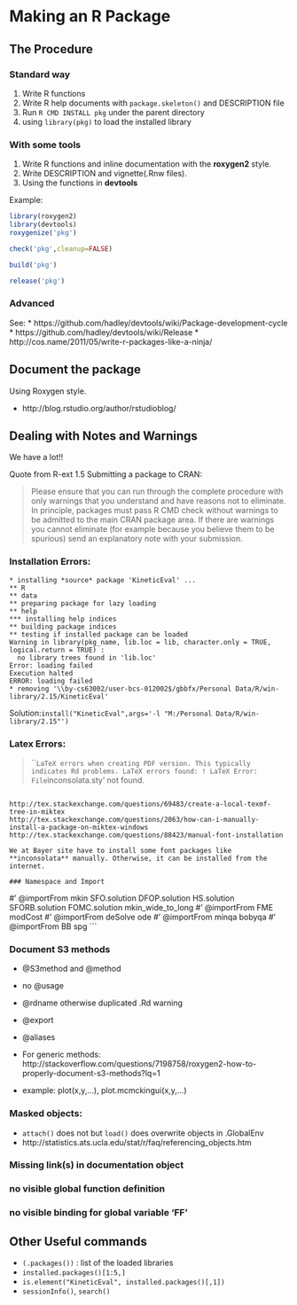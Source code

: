 Making an R Package
========================================================

## The Procedure

### Standard way

1. Write R functions
2. Write R help documents with `package.skeleton()` and DESCRIPTION file
3. Run `R CMD INSTALL pkg` under the parent directory
4. using `library(pkg)` to load the installed library

### With some tools
1. Write R functions and inline documentation with the **roxygen2** style.
2. Write DESCRIPTION and vignette(.Rnw files).
3. Using the functions in **devtools**

Example: 
```r
library(roxygen2)
library(devtools)
roxygenize('pkg')

check('pkg',cleanup=FALSE)

build('pkg')

release('pkg')

```

### Advanced
See:
* https://github.com/hadley/devtools/wiki/Package-development-cycle
* https://github.com/hadley/devtools/wiki/Release
* http://cos.name/2011/05/write-r-packages-like-a-ninja/

## Document the package

Using Roxygen style. 

* http://blog.rstudio.org/author/rstudioblog/

## Dealing with Notes and Warnings

We have a lot!!

Quote from R-ext 1.5 Submitting a package to CRAN:

> Please ensure that you can run through the complete procedure with only warnings that you understand and have reasons not to eliminate. In principle, packages must pass R CMD check without warnings to be admitted to the main CRAN package area. If there are warnings you cannot eliminate (for example because you believe them to be spurious) send an explanatory note with your submission.

### Installation Errors:

```
* installing *source* package 'KineticEval' ...
** R
** data
** preparing package for lazy loading
** help
*** installing help indices
** building package indices
** testing if installed package can be loaded
Warning in library(pkg_name, lib.loc = lib, character.only = TRUE, logical.return = TRUE) :
  no library trees found in 'lib.loc'
Error: loading failed
Execution halted
ERROR: loading failed
* removing '\\by-cs63002/user-bcs-012002$/gbbfx/Personal Data/R/win-library/2.15/KineticEval'

```
Solution:`install("KineticEval",args='-l "M:/Personal Data/R/win-library/2.15"')`

### Latex Errors:

> ```
LaTeX errors when creating PDF version.
This typically indicates Rd problems.
LaTeX errors found:
! LaTeX Error: File `inconsolata.sty' not found.
```

http://tex.stackexchange.com/questions/69483/create-a-local-texmf-tree-in-miktex
http://tex.stackexchange.com/questions/2063/how-can-i-manually-install-a-package-on-miktex-windows
http://tex.stackexchange.com/questions/88423/manual-font-installation

We at Bayer site have to install some font packages like **inconsolata** manually. Otherwise, it can be installed from the internet.

### Namespace and Import

```
#' @importFrom mkin SFO.solution DFOP.solution HS.solution SFORB.solution FOMC.solution mkin_wide_to_long
#' @importFrom FME modCost 
#' @importFrom deSolve ode
#' @importFrom minqa bobyqa 
#' @importFrom BB spg
```


### Document S3 methods

* @S3method and @method

* no @usage

* @rdname otherwise duplicated .Rd warning

* @export

* @aliases

* For generic methods: http://stackoverflow.com/questions/7198758/roxygen2-how-to-properly-document-s3-methods?lq=1

* example: plot(x,y,...), plot.mcmckingui(x,y,...)

### Masked objects:

* `attach()`  does not but `load()` does overwrite objects in .GlobalEnv
* http://statistics.ats.ucla.edu/stat/r/faq/referencing_objects.htm


### Missing link(s) in documentation object 

### no visible global function definition

### no visible binding for global variable 'FF'

## Other Useful commands

* `(.packages())` : list of the loaded libraries
* `installed.packages()[1:5,]`
* `is.element("KineticEval", installed.packages()[,1])`
* `sessionInfo()`, `search()`


